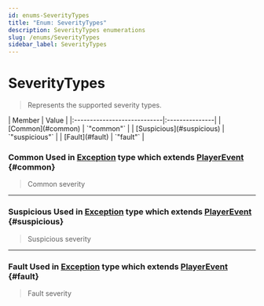 ```yaml
---
id: enums-SeverityTypes
title: "Enum: SeverityTypes"
description: SeverityTypes enumerations
slug: /enums/SeverityTypes
sidebar_label: SeverityTypes
---
```



# SeverityTypes

> Represents the supported severity types.

<Tabs>
  <TabItem value="members" label="Enumeration Members" default>
  | Member                      | Value          |
  |:----------------------------|:---------------|
  | [Common](#common)         | `"common"`     |
  | [Suspicious](#suspicious) | `"suspicious"` |
  | [Fault](#fault)           | `"fault"`      |
  </TabItem>
</Tabs>

### Common <span className="info badge">Used in [Exception](../Typedefs/Exception.mdx) type which extends [PlayerEvent](../Typedefs/PlayerEvent.mdx)</span> {#common}

> Common severity

>

---

### Suspicious <span className="info badge">Used in [Exception](../Typedefs/Exception.mdx) type which extends [PlayerEvent](../Typedefs/PlayerEvent.mdx)</span> {#suspicious}

> Suspicious severity

---

### Fault <span className="info badge">Used in [Exception](../Typedefs/Exception.mdx) type which extends [PlayerEvent](../Typedefs/PlayerEvent.mdx)</span> {#fault}

> Fault severity